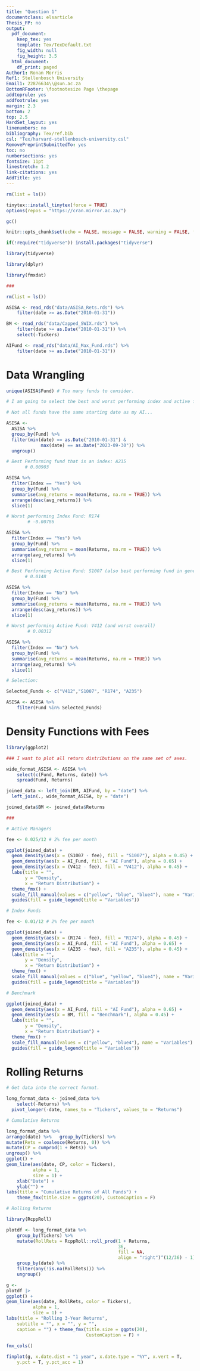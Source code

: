 ```yaml
---
title: "Question 1"
documentclass: elsarticle
Thesis_FP: no
output:
  pdf_document:
    keep_tex: yes
    template: Tex/TexDefault.txt
    fig_width: null
    fig_height: 3.5
  html_document:
    df_print: paged
Author1: Ronan Morris
Ref1: Stellenbosch University
Email1: 22876634\\@sun.ac.za
BottomRFooter: \footnotesize Page \thepage
addtoprule: yes
addfootrule: yes
margin: 2.3
bottom: 2
top: 2.5
HardSet_layout: yes
linenumbers: no
bibliography: Tex/ref.bib
csl: "Tex/harvard-stellenbosch-university.csl"
RemovePreprintSubmittedTo: yes
toc: no
numbersections: yes
fontsize: 11pt
linestretch: 1.2
link-citations: yes
AddTitle: yes
---
```

```r

rm(list = ls())

tinytex::install_tinytex(force = TRUE)
options(repos = "https://cran.mirror.ac.za/")

gc() 

knitr::opts_chunk$set(echo = FALSE, message = FALSE, warning = FALSE, fig.width = 6, fig.height = 5, fig.pos="H", fig.pos = 'H')

if(!require("tidyverse")) install.packages("tidyverse")

library(tidyverse)

library(dplyr)

library(fmxdat)

###

rm(list = ls())

ASISA <- read_rds("data/ASISA_Rets.rds") %>% 
    filter(date >= as.Date("2010-01-31"))

BM <- read_rds("data/Capped_SWIX.rds") %>% 
    filter(date >= as.Date("2010-01-31")) %>% 
    select(-Tickers)

AIFund <- read_rds("data/AI_Max_Fund.rds") %>% 
    filter(date >= as.Date("2010-01-31"))

```

# Data Wrangling 

```r

unique(ASISA$Fund) # Too many funds to consider. 

# I am going to select the best and worst performing index and active funds separately. 

# Not all funds have the same starting date as my AI... 

ASISA <-
  ASISA %>%
  group_by(Fund) %>%
  filter(min(date) == as.Date("2010-01-31") & 
             max(date) == as.Date("2023-09-30")) %>%
  ungroup()

# Best Performing fund that is an index: A235
       # 0.00903

ASISA %>%
  filter(Index == "Yes") %>%
  group_by(Fund) %>%
  summarise(avg_returns = mean(Returns, na.rm = TRUE)) %>%
  arrange(desc(avg_returns)) %>%
  slice(1)

# Worst performing Index Fund: R174
        # -0.00786

ASISA %>%
  filter(Index == "Yes") %>%
  group_by(Fund) %>%
  summarise(avg_returns = mean(Returns, na.rm = TRUE)) %>%
  arrange(avg_returns) %>%
  slice(1)

# Best Performing Active Fund: S1007 (also best performing fund in general)
       # 0.0148

ASISA %>%
  filter(Index == "No") %>%
  group_by(Fund) %>%
  summarise(avg_returns = mean(Returns, na.rm = TRUE)) %>%
  arrange(desc(avg_returns)) %>%
  slice(1)

# Worst performing Active Fund: V412 (and worst overall)
        # 0.00312

ASISA %>%
  filter(Index == "No") %>%
  group_by(Fund) %>%
  summarise(avg_returns = mean(Returns, na.rm = TRUE)) %>%
  arrange(avg_returns) %>%
  slice(1)

# Selection: 

Selected_Funds <- c("V412","S1007", "R174", "A235")

ASISA <- ASISA %>% 
    filter(Fund %in% Selected_Funds)

```

# Density Functions with Fees

```r

library(ggplot2)

### I want to plot all return distributions on the same set of axes. 

wide_format_ASISA <- ASISA %>% 
    select(c(Fund, Returns, date)) %>%
    spread(Fund, Returns)

joined_data <- left_join(BM, AIFund, by = "date") %>%
  left_join(., wide_format_ASISA, by = "date")

joined_data$BM <- joined_data$Returns 

###

# Active Managers

fee <- 0.025/12 # 2% fee per month

ggplot(joined_data) +
  geom_density(aes(x = (S1007 - fee), fill = "S1007"), alpha = 0.45) +
  geom_density(aes(x = AI_Fund, fill = "AI Fund"), alpha = 0.65) +
  geom_density(aes(x = (V412 - fee), fill = "V412"), alpha = 0.45) +
  labs(title = "",
       y = "Density",
       x = "Return Distribution") +
  theme_fmx() +
  scale_fill_manual(values = c("yellow", "blue", "blue4"), name = "Variables") +
  guides(fill = guide_legend(title = "Variables"))

# Index Funds 

fee <- 0.01/12 # 2% fee per month

ggplot(joined_data) +
  geom_density(aes(x = (R174 - fee), fill = "R174"), alpha = 0.45) +
  geom_density(aes(x = AI_Fund, fill = "AI Fund"), alpha = 0.65) +
  geom_density(aes(x = (A235 - fee), fill = "A235"), alpha = 0.45) +
  labs(title = "",
       y = "Density",
       x = "Return Distribution") +
  theme_fmx() +
  scale_fill_manual(values = c("blue", "yellow", "blue4"), name = "Variables") +
  guides(fill = guide_legend(title = "Variables"))

# Benchmark 

ggplot(joined_data) +
  geom_density(aes(x = AI_Fund, fill = "AI Fund"), alpha = 0.65) +
  geom_density(aes(x = BM, fill = "Benchmark"), alpha = 0.45) +
  labs(title = "",
       y = "Density",
       x = "Return Distribution") +
  theme_fmx() +
  scale_fill_manual(values = c("yellow", "blue4"), name = "Variables") +
  guides(fill = guide_legend(title = "Variables"))

```

# Rolling Returns

```r

# Get data into the correct format. 

long_format_data <- joined_data %>% 
    select(-Returns) %>%
  pivot_longer(-date, names_to = "Tickers", values_to = "Returns")

# Cumulative Returns 

long_format_data %>%  
arrange(date) %>%   group_by(Tickers) %>%   
mutate(Rets = coalesce(Returns, 0)) %>%   
mutate(CP = cumprod(1 + Rets)) %>%   
ungroup() %>%   
ggplot() + 
geom_line(aes(date, CP, color = Tickers), 
          alpha = 1, 
          size = 1) + 
    xlab("Date") +
    ylab("") +
labs(title = "Cumulative Returns of All Funds") + 
    theme_fmx(title.size = ggpts(20), CustomCaption = F)

# Rolling Returns 

library(RcppRoll)

plotdf <- long_format_data %>%
    group_by(Tickers) %>%   
    mutate(RollRets = RcppRoll::roll_prod(1 + Returns, 
                                          36, 
                                          fill = NA, 
                                          align = "right")^(12/36) - 1) %>% 
    group_by(date) %>% 
    filter(any(!is.na(RollRets))) %>%   
    ungroup()

g <- 
plotdf |>  
ggplot() + 
geom_line(aes(date, RollRets, color = Tickers), 
          alpha = 1, 
          size = 1) + 
labs(title = "Rolling 3-Year Returns", 
    subtitle = "", x = "", y = "", 
    caption = "") + theme_fmx(title.size = ggpts(20), 
                              CustomCaption = F) + 
    
fmx_cols()

finplot(g, x.date.dist = "1 year", x.date.type = "%Y", x.vert = T, 
    y.pct = T, y.pct_acc = 1)

```
